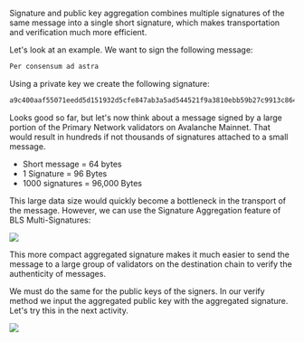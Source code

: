 Signature and public key aggregation combines multiple signatures of the same message into a single short signature, which makes transportation and verification much more efficient.

Let's look at an example. We want to sign the following message:

```bash title="Message"
Per consensum ad astra
```

Using a private key we create the following signature:

```bash
a9c400aaf55071eedd5d151932d5cfe847ab3a5ad544521f9a3810ebb59b27c9913c86449405d3dff86c54fcc62ec48a19b182c7c87008619e88e281048f7c58b5c2cb07a1dfcf1a0e43a3678fb9efa04c218140fe5ec02d92c8eb9fbbdf312b
```

Looks good so far, but let's now think about a message signed by a large portion of the Primary Network validators on Avalanche Mainnet. That would result in hundreds if not thousands of signatures attached to a small message.

- Short message = 64 bytes
- 1 Signature = 96 Bytes
- 1000 signatures = 96,000 Bytes

This large data size would quickly become a bottleneck in the transport of the message. However, we can use the Signature Aggregation feature of BLS Multi-Signatures:

![](/common-images/cryptography/signature-aggregation.png)

This more compact aggregated signature makes it much easier to send the message to a large group of validators on the destination chain to verify the authenticity of messages.

We must do the same for the public keys of the signers. In our verify method we input the aggregated public key with the aggregated signature. Let's try this in the next activity.

![](/common-images/cryptography/multi-signature-schemes-methods.png)